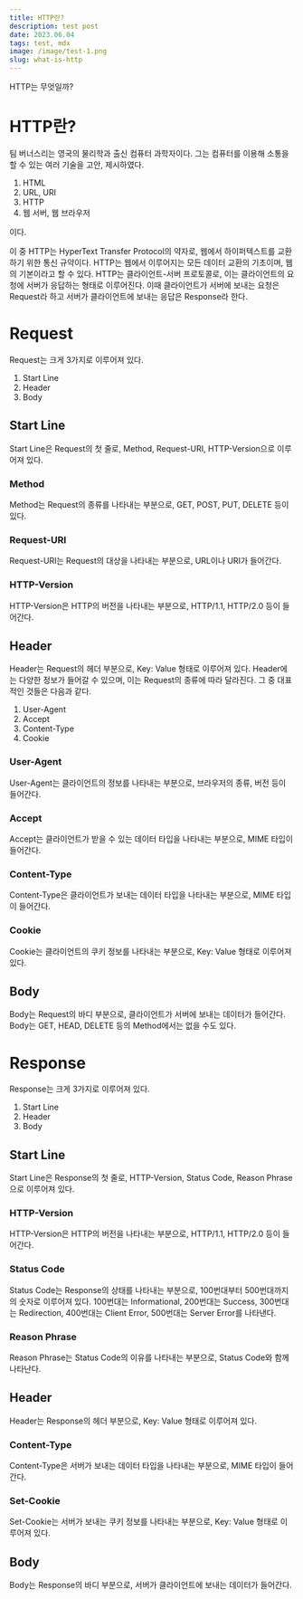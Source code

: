 ```yaml
---
title: HTTP란?
description: test post
date: 2023.06.04
tags: test, mdx
image: /image/test-1.png
slug: what-is-http
---
```


HTTP는 무엇일까?

# HTTP란?

팀 버너스리는 영국의 물리학과 출신 컴퓨터 과학자이다.
그는 컴퓨터를 이용해 소통을 할 수 있는 여러 기술을 고안, 제시하였다.

1. HTML
2. URL, URI
3. HTTP
4. 웹 서버, 웹 브라우저

이다.

이 중 HTTP는 HyperText Transfer Protocol의 약자로, 웹에서 하이퍼텍스트를 교환하기 위한 통신 규약이다.
HTTP는 웹에서 이루어지는 모든 데이터 교환의 기초이며, 웹의 기본이라고 할 수 있다.
HTTP는 클라이언트-서버 프로토콜로, 이는 클라이언트의 요청에 서버가 응답하는 형태로 이루어진다.
이때 클라이언트가 서버에 보내는 요청은 Request라 하고 서버가 클라이언트에 보내는 응답은 Response라 한다.

# Request

Request는 크게 3가지로 이루어져 있다.

1. Start Line
2. Header
3. Body

## Start Line

Start Line은 Request의 첫 줄로, Method, Request-URI, HTTP-Version으로 이루어져 있다.

### Method

Method는 Request의 종류를 나타내는 부분으로, GET, POST, PUT, DELETE 등이 있다.

### Request-URI

Request-URI는 Request의 대상을 나타내는 부분으로, URL이나 URI가 들어간다.

### HTTP-Version

HTTP-Version은 HTTP의 버전을 나타내는 부분으로, HTTP/1.1, HTTP/2.0 등이 들어간다.

## Header

Header는 Request의 헤더 부분으로, Key: Value 형태로 이루어져 있다.
Header에는 다양한 정보가 들어갈 수 있으며, 이는 Request의 종류에 따라 달라진다.
그 중 대표적인 것들은 다음과 같다.

1. User-Agent
2. Accept
3. Content-Type
4. Cookie

### User-Agent

User-Agent는 클라이언트의 정보를 나타내는 부분으로, 브라우저의 종류, 버전 등이 들어간다.

### Accept

Accept는 클라이언트가 받을 수 있는 데이터 타입을 나타내는 부분으로, MIME 타입이 들어간다.

### Content-Type

Content-Type은 클라이언트가 보내는 데이터 타입을 나타내는 부분으로, MIME 타입이 들어간다.

### Cookie

Cookie는 클라이언트의 쿠키 정보를 나타내는 부분으로, Key: Value 형태로 이루어져 있다.

## Body

Body는 Request의 바디 부분으로, 클라이언트가 서버에 보내는 데이터가 들어간다.
Body는 GET, HEAD, DELETE 등의 Method에서는 없을 수도 있다.

# Response

Response는 크게 3가지로 이루어져 있다.

1. Start Line
2. Header
3. Body

## Start Line

Start Line은 Response의 첫 줄로, HTTP-Version, Status Code, Reason Phrase으로 이루어져 있다.

### HTTP-Version

HTTP-Version은 HTTP의 버전을 나타내는 부분으로, HTTP/1.1, HTTP/2.0 등이 들어간다.

### Status Code

Status Code는 Response의 상태를 나타내는 부분으로, 100번대부터 500번대까지의 숫자로 이루어져 있다.
100번대는 Informational, 200번대는 Success, 300번대는 Redirection, 400번대는 Client Error, 500번대는 Server Error를 나타낸다.

### Reason Phrase

Reason Phrase는 Status Code의 이유를 나타내는 부분으로, Status Code와 함께 나타난다.

## Header

Header는 Response의 헤더 부분으로, Key: Value 형태로 이루어져 있다.

### Content-Type

Content-Type은 서버가 보내는 데이터 타입을 나타내는 부분으로, MIME 타입이 들어간다.

### Set-Cookie

Set-Cookie는 서버가 보내는 쿠키 정보를 나타내는 부분으로, Key: Value 형태로 이루어져 있다.

## Body

Body는 Response의 바디 부분으로, 서버가 클라이언트에 보내는 데이터가 들어간다.
